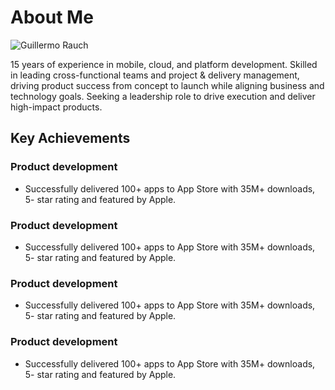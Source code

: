 
# About Me

<Image
  src="/images/headshot.jpg"
  alt="Guillermo Rauch"
  className="rounded-full bg-gray-100 block mt-2 mb-5 mx-auto sm:float-right sm:ml-5 sm:mb-5"
  unoptimized
  width={160}
  height={160}
  priority
/>

15 years of experience in mobile, cloud, and platform development. Skilled in leading cross-functional teams and project & delivery management, driving product success from concept to launch while aligning business and technology goals. Seeking a leadership role to drive execution and deliver high-impact products.

## Key Achievements

### Product development
- Successfully delivered 100+ apps to  App Store with 35M+ downloads, 5- star rating and featured by Apple.

### Product development
- Successfully delivered 100+ apps to  App Store with 35M+ downloads, 5- star rating and featured by Apple.
### Product development
- Successfully delivered 100+ apps to  App Store with 35M+ downloads, 5- star rating and featured by Apple.
### Product development
- Successfully delivered 100+ apps to  App Store with 35M+ downloads, 5- star rating and featured by Apple.